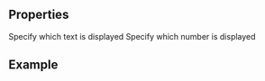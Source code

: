 
<Meta
  title="Counter"
  subtitle="Displays a number with a corresponding text"
/>

## Properties

<PropsTable>
  <PropsTableRow value="label" required>
    Specify which text is displayed
  </PropsTableRow>
  <PropsTableRow value="value" required>
    Specify which number is displayed
  </PropsTableRow>
</PropsTable>

## Example

<ExampleLoader example="Counter.tsx" />